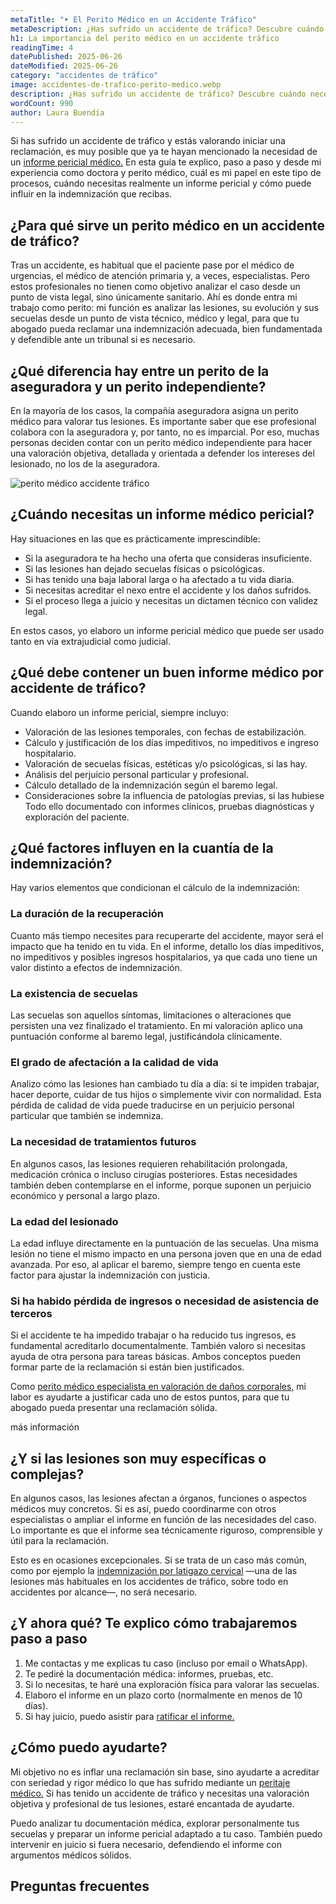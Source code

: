 ```yaml
---
metaTitle: "➤ El Perito Médico en un Accidente Tráfico"
metaDescription: ¿Has sufrido un accidente de tráfico? Descubre cuándo necesitas un perito médico, qué valora exactamente y cómo puede ayudarte a reclamar una indemnización justa.
h1: La importancia del perito médico en un accidente tráfico
readingTime: 4
datePublished: 2025-06-26
dateModified: 2025-06-26
category: "accidentes de tráfico"
image: accidentes-de-trafico-perito-medico.webp
description: ¿Has sufrido un accidente de tráfico? Descubre cuándo necesitas un perito médico, qué valora exactamente y cómo puede ayudarte a reclamar una indemnización justa.
wordCount: 990
author: Laura Buendía
---
```



Si has sufrido un accidente de tráfico y estás valorando iniciar una reclamación, es muy posible que ya te
hayan mencionado la necesidad de un [informe pericial médico.](/servicios/informes-medicos-periciales/) En esta guía te explico, paso a paso y desde
mi experiencia como doctora y perito médico, cuál es mi papel en este tipo de procesos, cuándo necesitas
realmente un informe pericial y cómo puede influir en la indemnización que recibas.

## ¿Para qué sirve un perito médico en un accidente de tráfico?

Tras un accidente, es habitual que el paciente pase por el médico de urgencias, el médico de atención
primaria y, a veces, especialistas. Pero estos profesionales no tienen como objetivo analizar el caso desde
un punto de vista legal, sino únicamente sanitario.
Ahí es donde entra mi trabajo como perito: mi función es analizar las lesiones, su evolución y sus secuelas
desde un punto de vista técnico, médico y legal, para que tu abogado pueda reclamar una indemnización
adecuada, bien fundamentada y defendible ante un tribunal si es necesario.

## ¿Qué diferencia hay entre un perito de la aseguradora y un perito independiente?

En la mayoría de los casos, la compañía aseguradora asigna un perito médico para valorar tus lesiones. Es
importante saber que ese profesional colabora con la aseguradora y, por tanto, no es imparcial.
Por eso, muchas personas deciden contar con un perito médico independiente para hacer una
valoración objetiva, detallada y orientada a defender los intereses del lesionado, no los de la aseguradora.

<Image
  loading="lazy"
  src="/img/blog/accidentes-de-trafico-perito-medico.webp"
  alt="perito médico accidente tráfico"
  width={600}
  height={400}
/>

## ¿Cuándo necesitas un informe médico pericial?

Hay situaciones en las que es prácticamente imprescindible:

- Si la aseguradora te ha hecho una oferta que consideras insuficiente.
- Si las lesiones han dejado secuelas físicas o psicológicas.
- Si has tenido una baja laboral larga o ha afectado a tu vida diaria.
- Si necesitas acreditar el nexo entre el accidente y los daños sufridos.
- Si el proceso llega a juicio y necesitas un dictamen técnico con validez legal.

En estos casos, yo elaboro un informe pericial médico que puede ser usado tanto en vía extrajudicial como judicial.

## ¿Qué debe contener un buen informe médico por accidente de tráfico?

Cuando elaboro un informe pericial, siempre incluyo:

- Valoración de las lesiones temporales, con fechas de estabilización.
- Cálculo y justificación de los días impeditivos, no impeditivos e ingreso hospitalario.
- Valoración de secuelas físicas, estéticas y/o psicológicas, si las hay.
- Análisis del perjuicio personal particular y profesional.
- Cálculo detallado de la indemnización según el baremo legal.
- Consideraciones sobre la influencia de patologías previas, si las hubiese
  Todo ello documentado con informes clínicos, pruebas diagnósticas y exploración del paciente.

## ¿Qué factores influyen en la cuantía de la indemnización?

Hay varios elementos que condicionan el cálculo de la indemnización:

### La duración de la recuperación

Cuanto más tiempo necesites para recuperarte del accidente, mayor será el impacto que ha tenido en tu vida. En el informe, detallo los días impeditivos, no impeditivos y posibles ingresos hospitalarios, ya que cada uno tiene un valor distinto a efectos de indemnización.

### La existencia de secuelas

Las secuelas son aquellos síntomas, limitaciones o alteraciones que persisten una vez finalizado el tratamiento. En mi valoración aplico una puntuación conforme al baremo legal, justificándola clínicamente.

### El grado de afectación a la calidad de vida

Analizo cómo las lesiones han cambiado tu día a día: si te impiden trabajar, hacer deporte, cuidar de tus hijos o simplemente vivir con normalidad. Esta pérdida de calidad de vida puede traducirse en un perjuicio personal particular que también se indemniza.

### La necesidad de tratamientos futuros

En algunos casos, las lesiones requieren rehabilitación prolongada, medicación crónica o incluso cirugías posteriores. Estas necesidades también deben contemplarse en el informe, porque suponen un perjuicio económico y personal a largo plazo.

### La edad del lesionado

La edad influye directamente en la puntuación de las secuelas. Una misma lesión no tiene el mismo impacto en una persona joven que en una de edad avanzada. Por eso, al aplicar el baremo, siempre tengo en cuenta este factor para ajustar la indemnización con justicia.

### Si ha habido pérdida de ingresos o necesidad de asistencia de terceros

Si el accidente te ha impedido trabajar o ha reducido tus ingresos, es fundamental acreditarlo documentalmente. También valoro si necesitas ayuda de otra persona para tareas básicas. Ambos conceptos pueden formar parte de la reclamación si están bien justificados.

Como [perito médico especialista en valoración de daños corporales,](/peritaje-medico/perito-medico-especialista-en-valoracion-de-danos-corporales/) mi labor es ayudarte a justificar cada uno de estos puntos, para que tu abogado pueda
presentar una reclamación sólida.

<MainCta modifier="service-page">más información</MainCta>

## ¿Y si las lesiones son muy específicas o complejas?

En algunos casos, las lesiones afectan a órganos, funciones o aspectos médicos muy concretos. Si es así,
puedo coordinarme con otros especialistas o ampliar el informe en función de las necesidades del caso. Lo
importante es que el informe sea técnicamente riguroso, comprensible y útil para la reclamación.

Esto es en ocasiones excepcionales. Si se trata de un caso más común, como por ejemplo la [indemnización por latigazo cervical](/accidentes-de-trafico/indemnizacion-por-latigazo-cervical/) —una de las lesiones más habituales en los accidentes de tráfico, sobre todo en accidentes por alcance—, no será necesario.

## ¿Y ahora qué? Te explico cómo trabajaremos paso a paso

1. Me contactas y me explicas tu caso (incluso por email o WhatsApp).
2. Te pediré la documentación médica: informes, pruebas, etc.
3. Si lo necesitas, te haré una exploración física para valorar las secuelas.
4. Elaboro el informe en un plazo corto (normalmente en menos de 10 días).
5. Si hay juicio, puedo asistir para [ratificar el informe.](/servicios/ratificaciones-judiciales/)

<CtaLinks modifier="service-page" />

## ¿Cómo puedo ayudarte?

Mi objetivo no es inflar una reclamación sin base, sino ayudarte a acreditar con seriedad y rigor médico lo
que has sufrido mediante un [peritaje médico.](/peritaje-medico/que-es-un-peritaje-medico/) Si has tenido un accidente de tráfico y necesitas una valoración objetiva y profesional de tus
lesiones, estaré encantada de ayudarte.

Puedo analizar tu documentación médica, explorar personalmente tus secuelas y preparar un informe
pericial adaptado a tu caso. También puedo intervenir en juicio si fuera necesario, defendiendo el informe
con argumentos médicos sólidos.

## Preguntas frecuentes

<FAQ faqs={FAQ_ACCIDENTES_TRAFICO_PERITO} />
